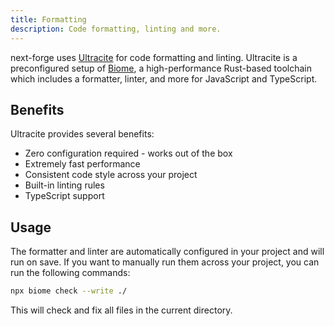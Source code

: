 ```yaml
---
title: Formatting
description: Code formatting, linting and more.
---
```


next-forge uses [Ultracite](https://ultracite.dev) for code formatting and linting. Ultracite is a preconfigured setup of [Biome](https://biomejs.dev), a high-performance Rust-based toolchain which includes a formatter, linter, and more for JavaScript and TypeScript.

## Benefits

Ultracite provides several benefits:

- Zero configuration required - works out of the box
- Extremely fast performance
- Consistent code style across your project
- Built-in linting rules
- TypeScript support

## Usage

The formatter and linter are automatically configured in your project and will run on save. If you want to manually run them across your project, you can run the following commands:

```sh Terminal
npx biome check --write ./
```

This will check and fix all files in the current directory.
